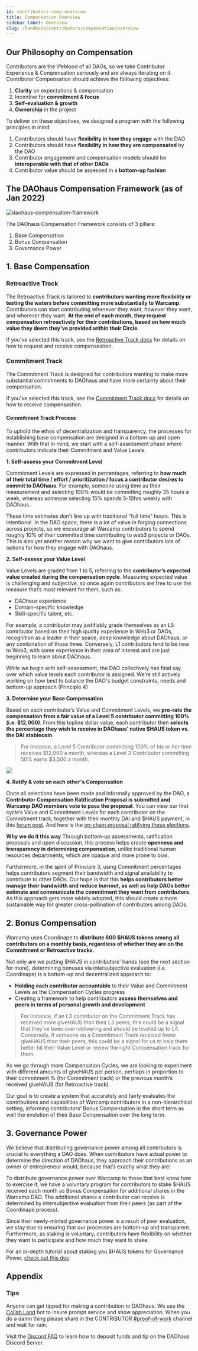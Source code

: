 ```yaml
---
id: contributors-comp-overview
title: Compensation Overview
sidebar_label: Overview
slug: /handbook/contributors/compensation/overview
---
```


## Our Philosophy on Compensation 

Contributors are the lifeblood of all DAOs, so we take Contributor Experience & Compensation seriously and are always iterating on it. Contributor Compensation should achieve the following objectives:
1. **Clarity** on expectations & compensation
2. Incentive for **commitment & focus**
3. **Self-evaluation & growth**
4. **Ownership** in the project

To deliver on these objectives, we designed a program with the following principles in mind: 
1. Contributors should have **flexibility in how they engage** with the DAO
2. Contributors should have **flexibility in how they are compensated** by the DAO
3. Contributor engagement and compensation models should be **interoperable with that of other DAOs**
4. Contributor value should be assessed in a **bottom-up fashion**

## The DAOhaus Compensation Framework (as of Jan 2022)

![daohaus-compensation-framework](https://cdn.substack.com/image/fetch/w_1100,c_limit,f_auto,q_auto:good,fl_progressive:steep/https%3A%2F%2Fbucketeer-e05bbc84-baa3-437e-9518-adb32be77984.s3.amazonaws.com%2Fpublic%2Fimages%2F24fa3079-7494-44f6-8ada-51dca896675b_1600x1090.png) 

The DAOhaus Compensation Framework consists of 3 pillars: 
1. Base Compensation 
2. Bonus Compensation 
3. Governance Power 

## 1. Base Compensation 

### Retroactive Track

The Retroactive Track is tailored to **contributors wanting more flexibility or testing the waters before committing more substantially to Warcamp**. Contributors can start contributing whenever they want, however they want, and wherever they want. **At the end of each month, they request compensation retroactively for their contributions, based on how much value they deem they’ve provided within their Circle.**

If you've selected this track, see the [Retroactive Track docs](retroactive) for details on how to request and receive compensastion.

### Commitment Track

The Commitment Track is designed for contributors wanting to make more substantial commitments to DAOhaus and have more certainty about their compensation.

If you've selected this track, see the [Commitment Track docs](commitment) for details on how to receive compensastion.

#### Commitment Track Process

To uphold the ethos of decentralization and transparency, the processes for establishing base compensation are designed in a bottom-up and open manner. With that in mind, we start with a self-assessment phase where contributors indicate their Commitment and Value Levels. 

**1. Self-assess your Commitment Level** 

Commitment Levels are expressed in percentages, referring to **how much of their total time / effort / prioritization / focus a contributor desires to commit to DAOhaus**. For example, someone using time as their measurement and selecting 100% would be committing roughly 35 hours a week, whereas someone selecting 15% spends 5-10hrs weekly with DAOhaus. 

These time estimates don’t line up with traditional “full time” hours. This is intentional. In the DAO space, there is a lot of value in forging connections across projects, so we encourage all Warcamp contributors to spend roughly 10% of their committed time contributing to web3 projects or DAOs. This is also yet another reason why we want to give contributors lots of options for how they engage with DAOhaus.

**2. Self-assess your Value Level** 

Value Levels are graded from 1 to 5, referring to the **contributor’s expected value created during the compensation cycle**. Measuring expected value is challenging and subjective, so once again contributors are free to use the measure that’s most relevant for them, such as: 
- DAOhaus experience
- Domain-specific knowledge
- Skill-specific talent, etc. 

For example, a contributor may justifiably grade themselves as an L5 contributor based on their high quality experience in Web3 or DAOs, recognition as a leader in their space, deep knowledge about DAOhaus, or any combination of those three. Conversely, L1 contributors tend to be new to Web3, with some experience in their area of interest and are just beginning to learn about DAOhaus. 

While we begin with self-assessment, the DAO collectively has final say over which value levels each contributor is assigned. We’re still actively working on how best to balance the DAO's budget constraints, needs and bottom-up approach (Principle 4)

**3. Determine your Base Compensation** 

Based on each contributor’s Value and Commitment Levels, we **pro-rate the compensation from a fair value of a Level 5 contributor committing 100% (i.e. $12,000)**. From this topline dollar value, each contributor then **selects the percentage they wish to receive in DAOhaus’ native $HAUS token vs. the DAI stablecoin**. 

> For instance, a Level 5 Contributor committing 100% of his or her time receives $12,000 a month, whereas a Level 3 Contributor committing 50% earns $3,500 a month. 

![](https://cdn.substack.com/image/fetch/w_1100,c_limit,f_auto,q_auto:good,fl_progressive:steep/https%3A%2F%2Fbucketeer-e05bbc84-baa3-437e-9518-adb32be77984.s3.amazonaws.com%2Fpublic%2Fimages%2F1e1a6f89-7314-4d1f-9a91-bf4f2298421d_1600x1090.png)

**4. Ratify & vote on each other's Compensation** 

Once all selections have been made and informally approved by the DAO, a **Contributor Compensation Ratification Proposal is submitted and Warcamp DAO members vote to pass the proposal**. You can view our first cycle’s Value and Commitment Levels for each contributor on the Commitment track, together with their monthly DAI and $HAUS payment, in this [forum post](https://forum.daohaus.club/t/compensation-cycle-1-contributor-commitments-ratification-proposal/3578). And here is the [on-chain proposal ratifying these elections](https://app.daohaus.club/dao/0x64/0xef3d8c4fbb1860fceab16595db7e650cd5ad51c1/proposals/76).

**Why we do it this way** 
Through bottom-up assessments, ratification proposals and open discussion, this process helps create **openness and transparency in determining compensation**, unlike traditional human resources departments, which are opaque and more prone to bias.

Furthermore, in the spirit of Principle 3, using Commitment percentages helps contributors segment their bandwidth and signal availability to contribute to other DAOs. Our hope is that this **helps contributors better manage their bandwidth and reduce burnout, as well as help DAOs better estimate and communicate the commitment they want from contributors**. As this approach gets more widely adopted, this should create a more sustainable way for greater cross-pollination of contributors among DAOs.

## 2. Bonus Compensation 

Warcamp uses Coordinape to **distribute 600 $HAUS tokens among all contributors on a monthly basis, regardless of whether they are on the Commitment or Retroactive tracks**. 

Not only are we putting $HAUS in contributors' hands (see the next section for more), determining bonuses via intersubjective evaluation (i.e. Coordinape) is a bottom-up and decentralized approach to:
- **Holding each contributor accountable** to their Value and Commitment Levels as the Compensation Cycles progress
- Creating a framework to help contributors **assess themselves and peers in terms of personal growth and development**

> For instance, if an L3 contributor on the Commitment Track has received more giveHAUS than their L3 peers, this could be a signal that they’ve been over-delivering and should be leveled up to L4. Conversely, If someone on a Commitment Track received fewer giveHAUS than their peers, this could be a signal for us to help them better hit their Value Level or review the right Compensation track for them. 

As we go through more Compensation Cycles, we are looking to experiment with different amounts of giveHAUS per person, perhaps in proportion to their commitment % (for Commitment track) or the previous month’s received giveHAUS (for Retroactive track).

Our goal is to create a system that accurately and fairly evaluates the contributions and capabilities of Warcamp contributors in a non-hierarchical setting, informing contributors’ Bonus Compensation in the short term as well the evolution of their Base Compensation over the long term.

## 3. Governance Power 
We believe that distributing governance power among all contributors is crucial to everything a DAO does. When contributors have actual power to determine the direction of DAOhaus, they approach their contributions as an owner or entrepreneur would, because that’s exactly what they are!

To distribute governance power over Warcamp to those that best know how to exercise it, we have a voluntary program for contributors to stake $HAUS received each month as Bonus Compensation for additional shares in the Warcamp DAO. The additional shares a contributor can receive is determined by intersubjective evaluation from their peers (as part of the Coordinape process). 

Since their newly-minted governance power is a result of peer evaluation, we stay true to ensuring that our processes are bottom-up and transparent. Furthermore, as staking is voluntary, contributors have flexibility on whether they want to participate and how much they want to stake. 

For an in-depth tutorial about staking you $HAUS tokens for Governance Power, [check out this doc](earn-power).

## Appendix

### Tips
Anyone can get tipped for making a contribution to DAOhaus. We use the [Collab.Land](https://collab.land/) bot to insure prompt service and show appreciation. When you do a damn thing please share in the CONTRIBUTOR [#proof-of-work](https://discord.gg/9E34aNDFnV) channel and wait for rain.

Visit the [Discord FAQ](https://daohaus.club/docs/handbook/discord-faq) to learn how to deposit funds and tip on the DAOhaus Discord Server.


